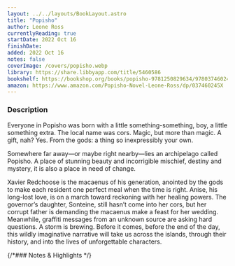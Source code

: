 ```yaml
---
layout: ../../layouts/BookLayout.astro
title: "Popisho"
author: Leone Ross
currentlyReading: true
startDate: 2022 Oct 16
finishDate: 
added: 2022 Oct 16
notes: false
coverImage: /covers/popisho.webp
library: https://share.libbyapp.com/title/5460586
bookshelf: https://bookshop.org/books/popisho-9781250829634/9780374602451
amazon: https://www.amazon.com/Popisho-Novel-Leone-Ross/dp/037460245X
---
```


<ReadingTime
  startDate  = {frontmatter.startDate}
  finishDate = {frontmatter.finishDate}
/>

### Description
Everyone in Popisho was born with a little something-something, boy, a little something extra. The local name was cors. Magic, but more than magic. A gift, nah? Yes. From the gods: a thing so inexpressibly your own.

Somewhere far away—or maybe right nearby—lies an archipelago called Popisho. A place of stunning beauty and incorrigible mischief, destiny and mystery, it is also a place in need of change.

Xavier Redchoose is the macaenus of his generation, anointed by the gods to make each resident one perfect meal when the time is right. Anise, his long-lost love, is on a march toward reckoning with her healing powers. The governor’s daughter, Sonteine, still hasn’t come into her cors, but her corrupt father is demanding the macaenus make a feast for her wedding. Meanwhile, graffiti messages from an unknown source are asking hard questions. A storm is brewing. Before it comes, before the end of the day, this wildly imaginative narrative will take us across the islands, through their history, and into the lives of unforgettable characters.

{/*### Notes & Highlights */}

<BuyBook
  library   = {frontmatter.library}
  bookshelf = {frontmatter.bookshelf}
  amazon    = {frontmatter.amazon}
/>
